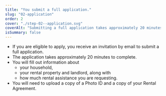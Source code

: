 ```yaml
---
title: "You submit a full application."
slug: "02-application"
order: 2
cover: "./step-02--application.svg"
coverAlt: "Submitting a full application takes approximately 20 minutes"
isSummary: false
---
```


* If you are eligible to apply, you receive an invitation by email to submit a full application.
* The application takes approximately 20 minutes to complete.
* You will fill out information about
    * your household,
    * your rental property and landlord, along with
    * how much rental assistance you are requesting.
* You will need to upload a copy of a Photo ID and a copy of your Rental Agreement.